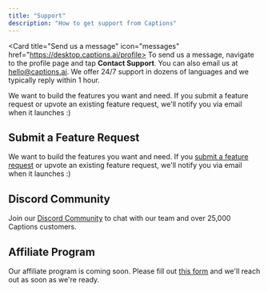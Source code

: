 ```yaml
---
title: "Support"
description: "How to get support from Captions"
---
```


<Card title="Send us a message" icon="messages" href="https://desktop.captions.ai/profile>
  To send us a message, navigate to the profile page and tap **Contact Support**. You can also email us at hello@captions.ai. We offer 24/7 support in dozens of languages and we typically reply within 1 hour.
   
</Card>
We want to build the features you want and need. If you submit a feature request or upvote an existing feature request, we'll notify you via email when it launches :)
<Card title="Submit a feature request" icon="lightbulb" href="https://captions.canny.io/feature-requests?sort=top">
  
</Card>

## Submit a Feature Request

We want to build the features you want and need. If you [submit a feature request](https://captions.canny.io/feature-requests) or upvote an existing feature request, we'll notify you via email when it launches :)

## Discord Community

Join our [Discord Community](http://discord.gg/captions) to chat with our team and over 25,000 Captions customers.

## Affiliate Program

Our affiliate program is coming soon. Please fill out [this form](https://captions.typeform.com/affiliate) and we'll reach out as soon as we're ready.